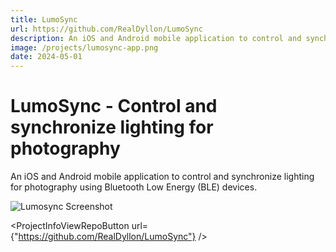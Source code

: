 ```yaml
---
title: LumoSync
url: https://github.com/RealDyllon/LumoSync
description: An iOS and Android mobile application to control and synchronize lighting for photography using Bluetooth Low Energy (BLE) devices
image: /projects/lumosync-app.png
date: 2024-05-01
---
```



# LumoSync - Control and synchronize lighting for photography

An iOS and Android mobile application to control and synchronize lighting for photography using Bluetooth Low Energy (BLE) devices.

![Lumosync Screenshot](/projects/lumosync-app.png)

<ProjectInfoViewRepoButton url={"https://github.com/RealDyllon/LumoSync"} />
